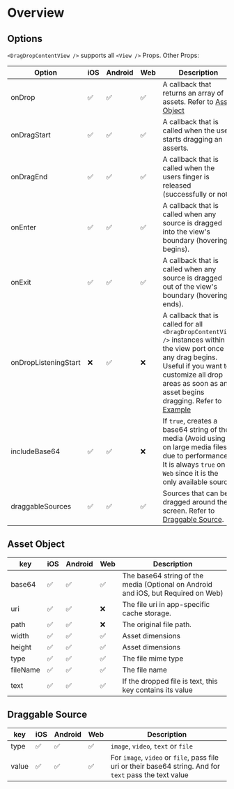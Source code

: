 # Overview

## Options

`<DragDropContentView />` supports all `<View />` Props. Other Props:

| Option                | iOS | Android | Web | Description                                                                                                                                                                                                                      |
| --------------------- | --- | ------- | --- | -------------------------------------------------------------------------------------------------------------------------------------------------------------------------------------------------------------------------------- |
| onDrop                | ✅  | ✅      | ✅  | A callback that returns an array of assets. Refer to [Asset Object](#asset-object)                                                                                                                                               |
| onDragStart           | ✅  | ✅      | ✅  | A callback that is called when the user starts dragging an asserts.                                                                                                                                                                   |
| onDragEnd             | ✅  | ✅      | ✅  | A callback that is called when the users finger is released (successfully or not).                                                                                                                                   |
| onEnter               | ✅  | ✅      | ✅  | A callback that is called when any source is dragged into the view's boundary (hovering begins).                                                                                                                                          |
| onExit                | ✅  | ✅      | ✅  | A callback that is called when any source is dragged out of the view's boundary (hovering ends).                                                                                                                                          |
| onDropListeningStart  | ❌  | ✅      | ❌  | A callback that is called for all `<DragDropContentView />` instances within the view port once any drag begins. Useful if you want to customize all drop areas as soon as any asset begins dragging. Refer to [Example](https://github.com/AlirezaHadjar/expo-drag-drop-content-view/tree/main/apps/example/src/components/IDragDropContentView/IDragDropContentView.tsx)                                                                                                                                     |
| includeBase64         | ✅  | ✅      | ❌  | If `true`, creates a base64 string of the media (Avoid using on large media files due to performance). It is always `true` on `Web` since it is the only available source.                                                                                                                            |
| draggableSources      | ✅  | ✅      | ✅  | Sources that can be dragged around the screen. Refer to [Draggable Source](#draggable-source).                                                                                                                                     |

## Asset Object

| key      | iOS | Android | Web | Description                                 |
| -------- | --- | ------- | --- | ------------------------------------------- |
| base64   | ✅  | ✅      | ✅  | The base64 string of the media (Optional on Android and iOS, but Required on Web)   |
| uri      | ✅  | ✅      | ❌  | The file uri in app-specific cache storage.   |
| path     | ✅  | ✅      | ❌  | The original file path.                      |
| width    | ✅  | ✅      | ✅  | Asset dimensions                            |
| height   | ✅  | ✅      | ✅  | Asset dimensions                            |
| type     | ✅  | ✅      | ✅  | The file mime type                           |
| fileName  | ✅  | ✅      | ✅  | The file name                                |
| text     | ✅  | ✅      | ✅  | If the dropped file is text, this key contains its value   |

## Draggable Source

| key      | iOS | Android | Web | Description                                 |
| -------- | --- | ------- | --- | ------------------------------------------- |
| type     | ✅  | ✅      | ✅  | `image`, `video`, `text` or `file`   |
| value    | ✅  | ✅      | ✅  | For `image`, `video` or `file`, pass file uri or their base64 string. And for `text` pass the text value    |
